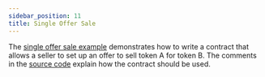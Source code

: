 ```yaml
---
sidebar_position: 11
title: Single Offer Sale
---
```


The [single offer sale example] demonstrates how to write a contract that allows
a seller to set up an offer to sell token A for token B. The comments in the
[source code] explain how the contract should be used.

[single offer sale example]: https://github.com/stellar/soroban-examples/tree/v0.0.4/single_offer
[source code]: https://github.com/stellar/soroban-examples/blob/v0.0.4/single_offer/src/lib.rs#L131
